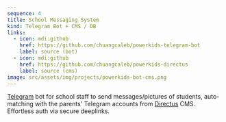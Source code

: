 ```yaml
---
sequence: 4
title: School Messaging System
kind: Telegram Bot + CMS / DB
links:
  - icon: mdi:github
    href: https://github.com/chuangcaleb/powerkids-telegram-bot
    label: source (bot)
  - icon: mdi:github
    href: https://github.com/chuangcaleb/powerkids-directus
    label: source (cms)
image: src/assets/img/projects/powerkids-bot-cms.png
---
```


[Telegram](https://telegram.org/) bot for school staff to send messages/pictures of students, auto-matching with the parents' Telegram accounts from [Directus](https://directus.io/) CMS. Effortless auth via secure deeplinks.
